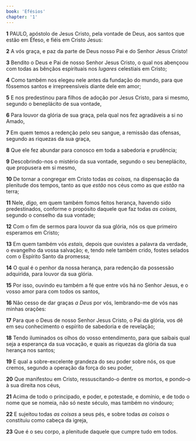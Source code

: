 ```yaml
---
book: 'Efésios'
chapter: '1'
---
```


**1** PAULO, apóstolo de Jesus Cristo, pela vontade de Deus, aos santos que estão em Éfeso, e fiéis em Cristo Jesus:

**2** A vós graça, e paz da parte de Deus nosso Pai e do Senhor Jesus Cristo!

**3** Bendito o Deus e Pai de nosso Senhor Jesus Cristo, o qual nos abençoou com todas as bênçãos espirituais nos _lugares_ celestiais em Cristo;

**4** Como também nos elegeu nele antes da fundação do mundo, para que fôssemos santos e irrepreensíveis diante dele em amor;

**5** E nos predestinou para filhos de adoção por Jesus Cristo, para si mesmo, segundo o beneplácito de sua vontade,

**6** Para louvor da glória de sua graça, pela qual nos fez agradáveis a si no Amado,

**7** Em quem temos a redenção pelo seu sangue, a remissão das ofensas, segundo as riquezas da sua graça,

**8** Que ele fez abundar para conosco em toda a sabedoria e prudência;

**9** Descobrindo-nos o mistério da sua vontade, segundo o seu beneplácito, que propusera em si mesmo,

**10** De tornar a congregar em Cristo todas _as coisas,_ na dispensação da plenitude dos tempos, tanto as que _estão_ nos céus como as que _estão_ na terra;

**11** Nele, _digo,_ em quem também fomos feitos herança, havendo sido predestinados, conforme o propósito daquele que faz todas _as coisas,_ segundo o conselho da sua vontade;

**12** Com o fim de sermos para louvor da sua glória, nós os que primeiro esperamos em Cristo;

**13** Em quem também vós _estais,_ depois que ouvistes a palavra da verdade, o evangelho da vossa salvação; e, tendo nele também crido, fostes selados com o Espírito Santo da promessa;

**14** O qual é o penhor da nossa herança, para redenção da possessão adquirida, para louvor da sua glória.

**15** Por isso, ouvindo eu também a fé que entre vós há no Senhor Jesus, e o vosso amor para com todos os santos,

**16** Não cesso de dar graças _a Deus_ por vós, lembrando-me de vós nas minhas orações:

**17** Para que o Deus de nosso Senhor Jesus Cristo, o Pai da glória, vos dê em seu conhecimento o espírito de sabedoria e de revelação;

**18** Tendo iluminados os olhos do vosso entendimento, para que saibais qual seja a esperança da sua vocação, e quais as riquezas da glória da sua herança nos santos;

**19** E qual a sobre-excelente grandeza do seu poder sobre nós, os que cremos, segundo a operação da força do seu poder,

**20** Que manifestou em Cristo, ressuscitando-o dentre os mortos, e pondo-o à sua direita nos céus,

**21** Acima de todo o principado, e poder, e potestade, e domínio, e de todo o nome que se nomeia, não só neste século, mas também no vindouro;

**22** E sujeitou todas _as coisas_ a seus pés, e sobre todas _as coisas_ o constituiu como cabeça da igreja,

**23** Que é o seu corpo, a plenitude daquele que cumpre tudo em todos.

